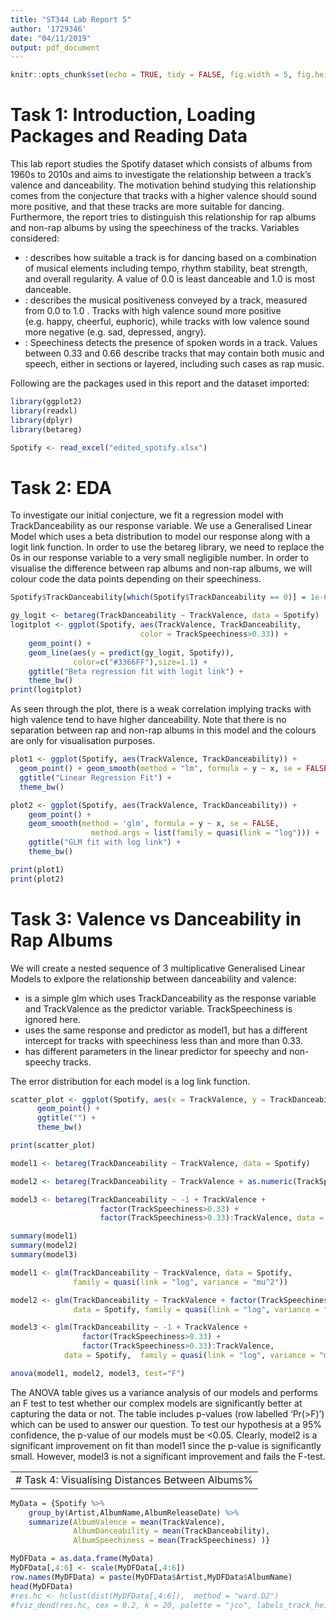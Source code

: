 ```yaml
---
title: "ST344 Lab Report 5"
author: '1729346'
date: "04/11/2019"
output: pdf_document
---
```


```r
knitr::opts_chunk$set(echo = TRUE, tidy = FALSE, fig.width = 5, fig.height = 3.125)
```

# Task 1: Introduction, Loading Packages and Reading Data

This lab report studies the Spotify dataset which consists of albums from 1960s to 2010s and aims to investigate the relationship between a track's valence and danceability. The motivation behind studying this relationship comes from the conjecture that tracks with a higher valence should sound more positive, and that these tracks are more suitable for dancing. Furthermore, the report tries to distinguish this relationship for rap albums and non-rap albums by using the speechiness of the tracks. Variables considered:  

* \textbf{TrackDanceability}: describes how suitable a track is for dancing based on a combination of musical elements including tempo, rhythm stability, beat strength, and overall regularity. A value of 0.0 is least danceable and 1.0 is most danceable.
* \textbf{TrackValence}: describes the musical positiveness conveyed by a track, measured from 0.0 to 1.0 . Tracks with high valence sound more positive (e.g. happy, cheerful, euphoric), while tracks with low valence sound more negative (e.g. sad, depressed, angry).
* \textbf{TrackSpeechiness}: Speechiness detects the presence of spoken words in a track. Values between 0.33 and 0.66 describe tracks that may contain both music and speech, either in sections or layered, including such cases as rap music.

Following are the packages used in this report and the dataset imported:
```r
library(ggplot2)
library(readxl)
library(dplyr)
library(betareg)

Spotify <- read_excel("edited_spotify.xlsx")
```

# Task 2: EDA

To investigate our initial conjecture, we fit a regression model with TrackDanceability as our response variable. We use a Generalised Linear Model which uses a beta distribution to model our response along with a logit link function. In order to use the betareg library, we need to replace the 0s in our response variable to a very small negligible number. In order to visualise the difference between rap albums and non-rap albums, we will colour code the data points depending on their speechiness.
```r
Spotify$TrackDanceability[which(Spotify$TrackDanceability == 0)] = 1e-6

gy_logit <- betareg(TrackDanceability ~ TrackValence, data = Spotify)
logitplot <- ggplot(Spotify, aes(TrackValence, TrackDanceability, 
                             color = TrackSpeechiness>0.33)) +
    geom_point() +
    geom_line(aes(y = predict(gy_logit, Spotify)),
              color=c("#3366FF"),size=1.1) +
    ggtitle("Beta regression fit with logit link") +
    theme_bw()
print(logitplot)
```

As seen through the plot, there is a weak correlation implying tracks with high valence tend to have higher danceability. Note that there is no separation between rap and non-rap albums in this model and the colours are only for visualisation purposes.

```r
plot1 <- ggplot(Spotify, aes(TrackValence, TrackDanceability)) +
  geom_point() + geom_smooth(method = "lm", formula = y ~ x, se = FALSE) +
  ggtitle("Linear Regression Fit") +
  theme_bw()

plot2 <- ggplot(Spotify, aes(TrackValence, TrackDanceability)) + 
    geom_point() +
    geom_smooth(method = 'glm', formula = y ~ x, se = FALSE,
                  method.args = list(family = quasi(link = "log"))) + 
    ggtitle("GLM fit with log link") +
    theme_bw()

print(plot1)
print(plot2)
```

# Task 3: Valence vs Danceability in Rap Albums

We will create a nested sequence of 3 multiplicative Generalised Linear Models to exlpore the relationship between danceability and valence:  

* \textbf{model1} is a simple glm which uses TrackDanceability as the response variable and TrackValence as the predictor variable. TrackSpeechiness is ignored here.
* \textbf{model2} uses the same response and predictor as model1, but has a different intercept for tracks with speechiness less than and more than 0.33.
* \textbf{model3} has different parameters in the linear predictor for speechy and non-speechy tracks.

The error distribution for each model is a log link function.
```r
scatter_plot <- ggplot(Spotify, aes(x = TrackValence, y = TrackDanceability, color=TrackSpeechiness>0.33)) +
      geom_point() +
      ggtitle("") +
      theme_bw()

print(scatter_plot)

```

```r

model1 <- betareg(TrackDanceability ~ TrackValence, data = Spotify)

model2 <- betareg(TrackDanceability ~ TrackValence + as.numeric(TrackSpeechiness>0.33), data = Spotify)

model3 <- betareg(TrackDanceability ~ -1 + TrackValence + 
                    factor(TrackSpeechiness>0.33) + 
                    factor(TrackSpeechiness>0.33):TrackValence, data = Spotify)

summary(model1)
summary(model2)
summary(model3)
```

```r
model1 <- glm(TrackDanceability ~ TrackValence, data = Spotify, 
              family = quasi(link = "log", variance = "mu^2"))

model2 <- glm(TrackDanceability ~ TrackValence + factor(TrackSpeechiness>0.33), 
              data = Spotify, family = quasi(link = "log", variance = "mu^2"))

model3 <- glm(TrackDanceability ~ -1 + TrackValence + 
                factor(TrackSpeechiness>0.33) + 
                factor(TrackSpeechiness>0.33):TrackValence, 
            data = Spotify,  family = quasi(link = "log", variance = "mu^2"))

anova(model1, model2, model3, test="F")
```
The ANOVA table gives us a variance analysis of our models and performs an F test to test whether our complex models are significantly better at capturing the data or not. The table includes p-values (row labelled 'Pr(>F)') which can be used to answer our question. To test our hypothesis at a 95% confidence, the p-value of our models must be <0.05. Clearly, model2 is a significant improvement on fit than model1 since the p-value is significantly small. However, model3 is not a significant improvement and fails the F-test. 

---
# Task 4: Visualising Distances Between Albums%
---
```r
MyData = {Spotify %>% 
    group_by(Artist,AlbumName,AlbumReleaseDate) %>% 
    summarize(AlbumValence = mean(TrackValence),
              AlbumDanceability = mean(TrackDanceability),
              AlbumSpeechiness = mean(TrackSpeechiness) )}

MyDFData = as.data.frame(MyData)
MyDFData[,4:6] <- scale(MyDFData[,4:6])
row.names(MyDFData) = paste(MyDFData$Artist,MyDFData$AlbumName)
head(MyDFData)
#res.hc <- hclust(dist(MyDFData[,4:6]),  method = "ward.D2")
#fviz_dend(res.hc, cex = 0.2, k = 20, palette = "jco", labels_track_height = 10)
```